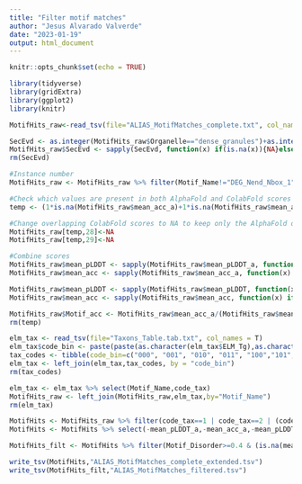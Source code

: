 ```yaml
---
title: "Filter motif matches"
author: "Jesus Alvarado Valverde"
date: "2023-01-19"
output: html_document
---
```


```r
knitr::opts_chunk$set(echo = TRUE)
```


```r
library(tidyverse)
library(gridExtra)
library(ggplot2)
library(knitr) 

MotifHits_raw<-read_tsv(file="ALIAS_MotifMatches_complete.txt", col_names = T)

SecEvd <- as.integer(MotifHits_raw$Organelle=="dense_granules")+as.integer(MotifHits_raw$Organelle=="rhoptries")+as.integer(MotifHits_raw$Organelle=="micronemes")
MotifHits_raw$SecEvd <- sapply(SecEvd, function(x) if(is.na(x)){NA}else if(x){"yes"} else{'no'}) 
rm(SecEvd)

#Instance number
MotifHits_raw <- MotifHits_raw %>% filter(Motif_Name!="DEG_Nend_Nbox_1" & Motif_Name!="DEG_Nend_UBRbox_1" & Motif_Name!="DEG_Nend_UBRbox_2" & Motif_Name!="DEG_Nend_UBRbox_3" & Motif_Name!="LIG_BIR_II_1" & Motif_Name!="LIG_IBS_1" & Motif_Name!="LIG_Pex14_4" & Motif_Name!="LIG_RPA_C_Insects"  & Motif_Name!="LIG_RPA_C_Plants" & Motif_Name!="MOD_Cter_Amidation"  & Motif_Name!="MOD_NEK2_2")
```

```r
#Check which values are present in both AlphaFold and ColabFold scores
temp <- (1*is.na(MotifHits_raw$mean_acc_a)+1*is.na(MotifHits_raw$mean_acc_b))==0

#Change overlapping ColabFold scores to NA to keep only the AlphaFold ones
MotifHits_raw[temp,28]<-NA
MotifHits_raw[temp,29]<-NA

#Combine scores
MotifHits_raw$mean_pLDDT <- sapply(MotifHits_raw$mean_pLDDT_a, function(x) if(is.na(x)){0}else{x})+sapply(MotifHits_raw$mean_pLDDT_b, function(x) if(is.na(x)){0}else{x})
MotifHits_raw$mean_acc <- sapply(MotifHits_raw$mean_acc_a, function(x) if(is.na(x)){0}else{x})+sapply(MotifHits_raw$mean_acc_b, function(x) if(is.na(x)){0}else{x})

MotifHits_raw$mean_pLDDT <- sapply(MotifHits_raw$mean_pLDDT, function(x) if(x==0){NA}else{x})
MotifHits_raw$mean_acc <- sapply(MotifHits_raw$mean_acc, function(x) if(x==0){NA}else{x})

MotifHits_raw$Motif_acc <- MotifHits_raw$mean_acc_a/(MotifHits_raw$mean_pLDDT_a/100)
rm(temp)
```

```R
elm_tax <- read_tsv(file="Taxons_Table.tab.txt", col_names = T)
elm_tax$code_bin <- paste(paste(as.character(elm_tax$ELM_Tg),as.character(elm_tax$InterPro_Tg),sep=""),as.character(elm_tax$ELM_Hs),sep="")
tax_codes <- tibble(code_bin=c("000", "001", "010", "011", "100","101", "110", "111"),code_tax=c(4,3,4,3,4,3,2,1))
elm_tax <- left_join(elm_tax,tax_codes, by = "code_bin") 
rm(tax_codes)

elm_tax <- elm_tax %>% select(Motif_Name,code_tax)
MotifHits_raw <- left_join(MotifHits_raw,elm_tax,by="Motif_Name")
rm(elm_tax)

MotifHits <- MotifHits_raw %>% filter(code_tax==1 | code_tax==2 | (code_tax==3 & SecEvd=="yes"))
MotifHits <- MotifHits %>% select(-mean_pLDDT_a,-mean_acc_a,-mean_pLDDT_b,-mean_acc_b)
```

```r
MotifHits_filt <- MotifHits %>% filter(Motif_Disorder>=0.4 & (is.na(mean_pLDDT) | Motif_acc>0.8) & presence_str>0.7 & presence_spc>0.2 )

write_tsv(MotifHits,"ALIAS_MotifMatches_complete_extended.tsv")
write_tsv(MotifHits_filt,"ALIAS_MotifMatches_filtered.tsv")
```
